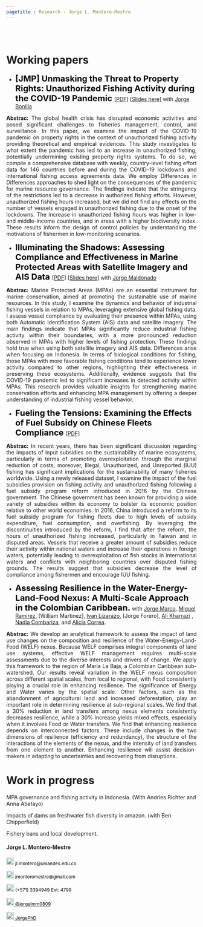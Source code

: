 ```yaml
---
pagetitle : Research - Jorge L. Montero-Mestre
---
```


<br>  </br> <!--- Agrega lineas en blanco --->

<!------------- Panel de la izquierda ------------->
<div class="col-sm-9">

# Working papers

<p>  </p> <!--- Agrega una linea en blanco --->

<!--- Documento 1 --->

* <strong style="color:black;font-size:22px;"> [JMP] Unmasking the Threat to Property Rights: Unauthorized Fishing Activity during the COVID-19 Pandemic </strong> [[PDF]](https://jorgephd.github.io/jorge-montero.github.io/research/Lockdown_and_Fishing.pdf) [[Slides here]](https://github.com/JorgePhD/jorge-montero.github.io/blob/main/research/Slides_Lockdown_and_Fishing170424.pdf) with [Jorge Bonilla](https://jobonill.wixsite.com/jorgebonilla)

 <p align="justify"> **Abstrac:** The global health crisis has disrupted economic activities and posed significant challenges to fisheries management, control, and surveillance. In this paper, we examine the impact of the COVID-19 pandemic on property rights in the context of unauthorized fishing activity providing theoretical and empirical evidences. This study investigates to what extent the pandemic has led to an increase in unauthorized fishing, potentially undermining existing property rights systems. To do so, we compile a comprehensive database with weekly, country-level fishing effort data for 146 countries before and during the COVID-19 lockdowns and international fishing access agreements data. We employ  Differences in Differences approaches to shed light on the consequences of the pandemic for marine resource governance. The findings indicate that the stringency of the restrictions led to a decrease in authorized fishing efforts. However, unauthorized fishing hours increased, but we did not find any effects on the number of vessels engaged in unauthorized fishing due to the onset of the lockdowns. The increase in unauthorized fishing hours was higher in low- and middle-income countries, and in areas with a higher biodiversity index. These results inform the design of control policies by understanding the motivations of fishermen in low-monitoring scenarios.
 </p>

<!--- Documento 2 --->

* <strong style="color:black;font-size:22px;"> Illuminating the Shadows: Assessing Compliance and Effectiveness in Marine Protected Areas with Satellite Imagery and AIS Data </strong>  [[PDF]](https://jorgephd.github.io/jorge-montero.github.io/research/MPAs_Fishing_MRE_vf.pdf) [[Slides here]](https://github.com/JorgePhD/jorge-montero.github.io/blob/main/research/Final_Slides_JM.pdf) with [Jorge Maldonado](https://economia.uniandes.edu.co/maldonado)

 <p align="justify"> **Abstrac:** Marine Protected Areas (MPAs) are an essential instrument for marine conservation, aimed at promoting the sustainable use of marine resources. In this study, I examine the dynamics and behavior of industrial fishing vessels in relation to MPAs, leveraging extensive global fishing data. I assess vessel compliance by evaluating their presence within MPAs, using both Automatic Identification System (AIS) data and satellite imagery. The main findings indicate that MPAs significantly reduce industrial fishing activity within their boundaries, with a more pronounced reduction observed in MPAs with higher levels of fishing protection. These findings hold true when using both satellite imagery and AIS data. Differences arise when focusing on Indonesia. In terms of biological conditions for fishing, those MPAs with more favorable fishing conditions tend to experience lower activity compared to other regions, highlighting their effectiveness in preserving these ecosystems. Additionally, evidence suggests that the COVID-19 pandemic led to significant increases in detected activity within MPAs. This research provides valuable insights for strengthening marine conservation efforts and enhancing MPA management by offering a deeper understanding of industrial fishing vessel behavior.
 </p>


<!--- Documento 3 --->

* <strong style="color:black;font-size:22px;"> Fueling the Tensions: Examining the Effects of Fuel Subsidy on Chinese Fleets Compliance </strong> [[PDF]](https://jorgephd.github.io/jorge-montero.github.io/research/Fuel_Subsidies_Fishing.pdf)

 <p align="justify"> **Abstrac:** In recent years, there has been significant discussion regarding the impacts of input subsidies on the sustainability of marine ecosystems, particularly in terms of promoting overexploitation through the marginal reduction of costs; moreover, Illegal, Unauthorized, and Unreported (IUU) fishing has significant implications for the sustainability of many fisheries worldwide. Using a newly released dataset, I examine the impact of the fuel subsidies provision on fishing activity and unauthorized fishing following a fuel subsidy program reform introduced in 2016 by the Chinese government. The Chinese government has been known for providing a wide variety of subsidies within its economy to bolster its economic position relative to other world economies. In 2016, China introduced a reform to its fuel subsidy program for fishing fleets due to high levels of subsidy expenditure, fuel consumption, and overfishing. By leveraging the discontinuities introduced by the reform, I find that after the reform, the hours of unauthorized fishing increased, particularly in Taiwan and in disputed areas. Vessels that receive a greater amount of subsidies reduce their activity within national waters and increase their operations in foreign waters, potentially leading to overexploitation of fish stocks in international waters and conflicts with neighboring countries over disputed fishing grounds. The results suggest that subsidies decrease the level of compliance among fishermen and encourage IUU fishing. </p>


<!--- Documento 4 --->

* <strong style="color:black;font-size:22px;">Assessing Resilience in the Water-Energy-Land-Food Nexus: A Multi-Scale Approach in the Colombian Caribbean.</strong> with [Jorge Marco](https://www.efdinitiative.org/about-efd/people/renau-jorge-marco), [Miguel Ramirez](https://co.linkedin.com/in/mianr13), [William Martinez], [Ivan Lizarazo](http://www.cienciasagrarias.bogota.unal.edu.co/iv%C3%A1n-alberto-lizarazo-salcedo), [Jorge Forero], [Ali Kharrazi](https://iiasa.ac.at/staff/ali-kharrazi) , [Nadia Combariza](https://www.uni-giessen.de/de/fbz/zentren/zeu/Team/zeumembersall/NCombariza/NCombariza), and [Alicia Correa](https://alycorreab585.wixsite.com/misitio).

<p align="justify"> **Abstrac:** We develop an analytical framework to assess the impact of land use changes on the
composition and resilience of the Water-Energy-Land-Food (WELF) nexus. Because
WELF comprises integral components of land use systems, effective WELF
management requires multi-scale assessments due to the diverse interests and drivers
of change. We apply this framework to the region of Maria La Baja, a Colombian
Caribbean sub-watershed. Our results reveal variation in the WELF nexus composition
across different spatial scales, from local to regional, with Food consistently playing a
crucial role in enhancing resilience. The significance of Energy and Water varies by the
spatial scale. Other factors, such as the abandonment of agricultural land and
increased deforestation, play an important role in determining resilience at sub-regional
scales. We find that a 30% reduction in land transfers among nexus elements
consistently decreases resilience, while a 30% increase yields mixed effects,
especially when it involves Food or Water transfers. We find that enhancing resilience
depends on interconnected factors. These include changes in the two dimensions of
resilience (efficiency and redundancy), the structure of the interactions of the elements
of the nexus, and the intensity of land transfers from one element to another.
Enhancing resilience will assist decision-makers in adapting to uncertainties and
recovering from disruptions. </p>


<!--- Work in progress --->

# Work in progress

MPA governance and fishing activity in Indonesia. (With Andries Richter and Anna Abatayo)

Impacts of dams on freshwater fish diversity in amazon. (with Ben Chipperfield)

Fishery bans and local development.

</div>
<!------------- Panel de la izquierda ------------->


<!------------- Panel de la derecha ------------->
<div class="col-sm-3">

#### Jorge L. Montero-Mestre
 
<!-- Correo -->
<p style="color:black;font-size:12px;"><img alt="Qries" src="./images/correo.png" width=20" height="20"> jl.montero@uniandes.edu.co </img></p>

<!-- Correo -->
<p style="color:black;font-size:12px;"><img alt="Qries" src="./images/correo.png" width=20" height="20"> jmonteromestre@gmail.com </img></p>

<!-- Tel -->
<p style="color:black;font-size:12px;"><img alt="Qries" src="./images/tel.png" width=20" height="20"> (+571) 3394949 Ext: 4799</img></p>

<!-- Twitter -->
 <a href="https://twitter.com/jorgelmm0809" style="color:black;font-size:12px;"> <img alt="Qries" src="./images/twitter.jpg" width=20" height="20">  @jorgelmm0809</a> 

<!-- GitHub -->
<a href="https://github.com/JorgePhD" style="color:black;font-size:12px;"> <img alt="Qries" src="./images/github.png" width=20" height="20">  JorgePhD</a>
</div>
<!------------- Panel de la derecha ------------->



<br>  </br> <!--- Agrega lineas en blanco --->
